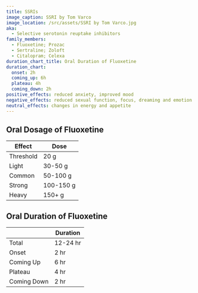 ```yaml
---
title: SSRIs
image_caption: SSRI by Tom Varco
image_location: /src/assets/SSRI by Tom Varco.jpg
aka:
  - Selective serotonin reuptake inhibitors
family_members:
  - Fluoxetine; Prozac
  - Sertraline; Zoloft
  - Citalopram; Celexa
duration_chart_title: Oral Duration of Fluoxetine
duration_chart:
  onset: 2h
  coming_up: 6h
  plateau: 4h
  coming_down: 2h
positive_effects: reduced anxiety, improved mood
negative_effects: reduced sexual function, focus, dreaming and emotion
neutral_effects: changes in energy and appetite
---
```


## Oral Dosage of Fluoxetine
| Effect | Dose |
| --- | --- |
| Threshold | 20 g |
| Light | 30-50 g |
| Common | 50-100 g |
| Strong | 100-150 g |
| Heavy | 150+ g |


<Chart title={frontmatter.duration_chart_title} data={frontmatter.duration_chart} />

## Oral Duration of Fluoxetine
| | Duration |
| --- | --- |
| Total | 12-24 hr |
| Onset | 2 hr |
| Coming Up | 6 hr |
| Plateau | 4 hr |
| Coming Down | 2 hr |
